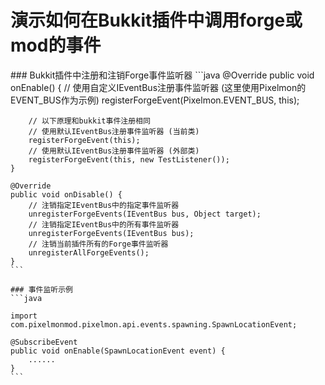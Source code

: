 
# 演示如何在Bukkit插件中调用forge或mod的事件

<Steps>
    ### Bukkit插件中注册和注销Forge事件监听器
    ```java
    @Override
    public void onEnable() {
        // 使用自定义IEventBus注册事件监听器 (这里使用Pixelmon的EVENT_BUS作为示例)
        registerForgeEvent(Pixelmon.EVENT_BUS, this);

        // 以下原理和bukkit事件注册相同
        // 使用默认IEventBus注册事件监听器 (当前类)
        registerForgeEvent(this);
        // 使用默认IEventBus注册事件监听器 (外部类)
        registerForgeEvent(this, new TestListener());
    }

    @Override
    public void onDisable() {
        // 注销指定IEventBus中的指定事件监听器
        unregisterForgeEvents(IEventBus bus, Object target);
        // 注销指定IEventBus中的所有事件监听器
        unregisterForgeEvents(IEventBus bus);
        // 注销当前插件所有的Forge事件监听器
        unregisterAllForgeEvents();
    }
    ```

    ### 事件监听示例
    ```java

    import com.pixelmonmod.pixelmon.api.events.spawning.SpawnLocationEvent;

    @SubscribeEvent
    public void onEnable(SpawnLocationEvent event) {
        ......
    }
    ```

</Steps>
